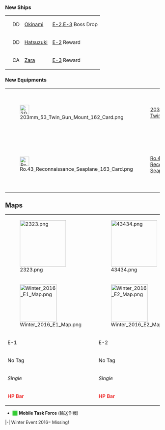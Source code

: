 {{Warning
|title = Notice
|message = <div style="text-align:center;">[[File:Winter 16 banner.gif|600px]]</div>
<div style="font-size:24px; text-align:center; margin:20px 0px 10px;">Operation: Rei-Go</div>
}}
===New Ships===
{| class="wikitable"
|{{ShipBattleCardKai|Okinami}}
|DD
|[[Okinami]]
|[[Winter 2016 Event/E-2|E-2]],[[Winter 2016 Event/E-3|E-3]] Boss Drop
|-
|{{ShipBattleCardKai|Hatsuzuki}}
|DD
|[[Hatsuzuki]]
|[[Winter 2016 Event/E-2|E-2]] Reward
|-
|{{ShipBattleCardKai|Zara}}
|CA
|[[Zara]]
|[[Winter 2016 Event/E-3|E-3]] Reward
|}

===New Equipments===
{| class="wikitable" style="width:100%;"
|-
|[[File:203mm 53 Twin Gun Mount 162 Card.png|30px]]
|[[203mm/53 Twin Gun Mount]]
|{{RedGunMedium|14px}} Medium-Caliber Main Gun
|Zara, Zara Kai stock equipment, RG02 quest reward
|-
|[[File:Ro.43 Reconnaissance Seaplane 163 Card.png|30px]]
|[[Ro.43 Reconnaissance Seaplane]]
|{{Seaplane|14px}} Reconnaissance Seaplane
|Zara Kai stock equipment, E3 mid/hard clear reward
|}

==Maps==
{| align="center"
|-
|[[File:2323.png|150px|link=Winter_2016_Event#E1]]
|[[File:43434.png|150px|link=Winter_2016_Event#E2]]
|[[File:4242425.png|150px|link=Winter_2016_Event#E2]]
|- style="height:5px; text-align:center;"
|[[File:Winter_2016_E1_Map.png|120px|link=Winter_2016_Event#E1]]
|[[File:Winter_2016_E2_Map.png|120px|link=Winter_2016_Event#E2]]
|[[File:Winter_2016_E3_Map.png|120px|link=Winter_2016_Event#E3]]
|- style="font-weight:bold; text-align:center; font-size:16px; height:18px; line-height:18px;"
|E-1
|E-2
|E-3
|- style="text-align:center; font-size:12px; font-weight:bold; height:14px; line-height:14px;"
|No Tag
|No Tag
|No Tag
|- style="text-align:center; font-size:12px; height:14px; line-height:14px;"
|''Single''
|''Single''
|''Combined''
|- style="text-align:center; font-size:12px; height:14px; line-height:14px;"
|'''<span style="color:#e33;">HP Bar</span>'''
|'''<span style="color:#e33;">HP Bar</span>'''
|'''<span style="color:#03c;">TP</span>/<span style="color:#e33;">Red</span> Gauges'''
|}

<div style="margin:15px 0px 0px 0px; line-height:16px;">
*<div style="width:16px; height:16px; background:#3c3; float:left; margin:0px 5px 0px 0px;"> </div>'''Mobile Task Force''' (輸送作戦)


<tabber>
|-| Winter Event 2016=
Missing!

</tabber>